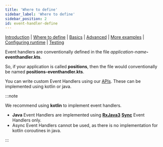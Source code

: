 ```yaml
---
title: 'Where to define'
sidebar_label: 'Where to define'
sidebar_position: 2
id: event-handler-define
---
```


[Introduction](/creating-applications/defining-your-application/business-logic/event-handlers/)  | [Where to define](/creating-applications/defining-your-application/business-logic/event-handlers/event-handler-define/) | [Basics](/creating-applications/defining-your-application/business-logic/event-handlers/eh-technical-details/) |  [Advanced](/creating-applications/defining-your-application/business-logic/event-handlers/eh-advanced-technical-details/) | [More examples](/creating-applications/defining-your-application/business-logic/event-handlers/eh-more-examples/) | [Configuring runtime](/creating-applications/defining-your-application/business-logic/event-handlers/eh-configuring-runtime/) | [Testing](/creating-applications/defining-your-application/business-logic/event-handlers/eh-testing/)




Event handlers are conventionally defined in the file _application-name_**-eventhandler.kts**. 

So, if your application is called **positions**, then the file would conventionally be named **positions-eventhandler.kts**.

You can write custom Event Handlers using our [APIs](/reference/developer/api/event-handler-api/). These can be implemented using kotlin or java.

:::note

We recommend using **kotlin** to implement event handlers.

- **Java** Event Handlers are implemented using [**RxJava3**](#rx3) [**Sync**](#sync) Event Handlers only. 
- Async Event Handlers cannot be used, as there is no implementation for kotlin coroutines in java.



:::




